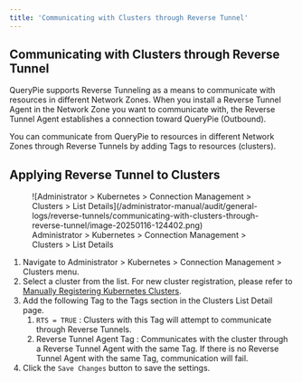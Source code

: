 ```yaml
---
title: 'Communicating with Clusters through Reverse Tunnel'
---
```


## Communicating with Clusters through Reverse Tunnel

QueryPie supports Reverse Tunneling as a means to communicate with resources in different Network Zones. When you install a Reverse Tunnel Agent in the Network Zone you want to communicate with, the Reverse Tunnel Agent establishes a connection toward QueryPie (Outbound).

You can communicate from QueryPie to resources in different Network Zones through Reverse Tunnels by adding Tags to resources (clusters).

## Applying Reverse Tunnel to Clusters

<figure data-layout="center" data-align="center">
![Administrator &gt; Kubernetes &gt; Connection Management &gt; Clusters &gt; List Details](/administrator-manual/audit/general-logs/reverse-tunnels/communicating-with-clusters-through-reverse-tunnel/image-20250116-124402.png)
<figcaption>
Administrator &gt; Kubernetes &gt; Connection Management &gt; Clusters &gt; List Details
</figcaption>
</figure>

1. Navigate to Administrator &gt; Kubernetes &gt; Connection Management &gt; Clusters menu.
2. Select a cluster from the list. For new cluster registration, please refer to [Manually Registering Kubernetes Clusters](../../../kubernetes/connection-management/clusters/manually-registering-kubernetes-clusters).
3. Add the following Tag to the Tags section in the Clusters List Detail page.
    1. `RTS = TRUE` : Clusters with this Tag will attempt to communicate through Reverse Tunnels.
    2. Reverse Tunnel Agent Tag : Communicates with the cluster through a Reverse Tunnel Agent with the same Tag. If there is no Reverse Tunnel Agent with the same Tag, communication will fail.
4. Click the `Save Changes` button to save the settings.
